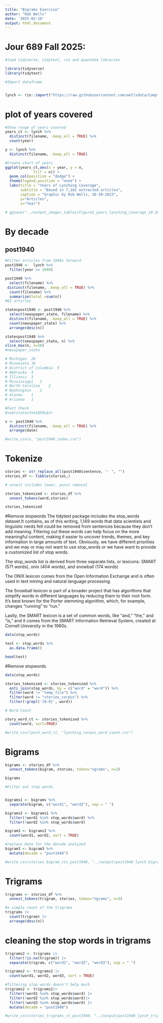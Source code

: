```yaml
---
title: "Bigrams Exercise"
author: "Rob Wells"
date: '2025-02-19'
output: html_document
---
```


# Jour 689 Fall 2025:

```r
#load tidyverse, tidytext, rio and quanteda libraries

library(tidyverse)
library(tidytext)


```

```r
#Import dataframe 


lynch <- rio::import("https://raw.githubusercontent.com/wellsdata/CompText_Jour/refs/heads/main/data/articles_oct_19.csv")

```

# plot of years covered

```r

#Show range of years covered
years_ct <- lynch %>%
  distinct(filename, .keep_all = TRUE) %>% 
  count(year)

y <- lynch %>%
  distinct(filename, .keep_all = TRUE)

#Create chart of years
ggplot(years_ct,aes(x = year, y = n,
             fill = n)) +
  geom_col(position = "dodge") + 
  theme(legend.position = "none") +
  labs(title = "Years of Lynching Coverage",
       subtitle = "Based in 7,162 extracted articles",
       caption = "Graphic by Rob Wells, 10-30-2023",
       y="Articles",
       x="Year")

# ggsave("../output_images_tables/Figure2_years_lynching_coverage_10.30.23.png",device = "png",width=9,height=6, dpi=800)
```

# By decade

## post1940

```r
#Filter articles from 1940s forward
post1940 <-  lynch %>% 
  filter(year >= 1940)

post1940 %>% 
  select(filename) %>% 
 distinct(filename, .keep_all = TRUE) %>% 
  count(filename) %>% 
  summarize(total =sum(n)) 
#62 articles 

statespost1940 <- post1940 %>% 
  select(newspaper_state, filename) %>% 
  distinct(filename, .keep_all = TRUE) %>% 
  count(newspaper_state) %>% 
  arrange(desc(n))

statespost1940 %>% 
  select(newspaper_state, n) %>% 
slice_max(n, n=10)
#newspaper_state

# Michigan	20			
# Minnesota	18			
# District of Columbia	5			
# Nebraska	4			
# Illinois	3			
# Mississippi	2			
# North Carolina	2			
# Washington	2			
# Alaska	1			
# Arizona	1	

#Fact Check
#sum(statesthe1850s$n)

x <- post1940 %>% 
  distinct(filename, .keep_all = TRUE) %>% 
  arrange(date)

#write_csv(x, "post1940_index.csv")
```

# Tokenize

```r

stories <- str_replace_all(post1940$sentence, "- ", "")
stories_df <- tibble(stories,)

# unnest includes lower, punct removal

stories_tokenized <- stories_df %>%
  unnest_tokens(word,stories)

stories_tokenized
```


#Remove stopwords
The tidytext package includes the stop_words dataset.It contains, as of this writing, 1,149 words that data scientists and linguistic nerds felt could be removed from sentences because they don't add meaning. Filtering out these words can help focus on the more meaningful content, making it easier to uncover trends, themes, and key information in large amounts of text. Obviously, we have different priorities and we may or may not want to use stop_words or we have want to provide a customized list of stop words.

The stop_words list is derived from three separate lists, or lexicons: SMART (571 words), onix (404 words), and snowball (174 words)

The ONIX lexicon comes from the Open Information Exchange and is often used in text mining and natural language processing. 

The Snowball lexicon is part of a broader project that has algorithms that simplify words in different languages by reducing them to their root form. It's best known for the Porter stemming algorithm, which, for example, changes "running" to "run." 

Lastly, the SMART lexicon is a set of common words, like "and," "the," and "is," and it comes from the SMART Information Retrieval System, created at Cornell University in the 1960s.

```r
data(stop_words)

test <- stop_words %>% 
  as.data.frame()

head(test)
```

#Remove stopwords
```r

data(stop_words)

stories_tokenized <- stories_tokenized %>%
  anti_join(stop_words, by = c("word" = "word")) %>%
  filter(word != "temp_file") %>%
  filter(word != "stories_corpus") %>%
  filter(!grepl('[0-9]', word))

# Word Count

story_word_ct <- stories_tokenized %>%
  count(word, sort=TRUE)

#write_csv(lynch_word_ct, "lynching_corpus_word_count.csv")

```

# Bigrams

```r
bigrams <- stories_df %>%
  unnest_tokens(bigram, stories, token="ngrams", n=2)

bigrams

#Filter out stop words.


bigrams1 <- bigrams %>%
  separate(bigram, c("word1", "word2"), sep = " ")

bigrams2 <- bigrams1 %>%
  filter(!word1 %in% stop_words$word) %>%
  filter(!word2 %in% stop_words$word)

bigram3 <- bigrams2 %>%
  count(word1, word2, sort = TRUE)

#replace Date for the decade analyzed
bigram3 <- bigram3 %>% 
  mutate(decade = "post1940")

#write_csv(stories_bigram_cts_post1940, "../output/post1940_lynch_bigram_count.csv")

```

# Trigrams

```r
trigrams <- stories_df %>%
  unnest_tokens(trigram, stories, token="ngrams", n=3)

#a simple count of the trigrams
trigrams |> 
  count(trigram) |> 
  arrange(desc(n))
```

# cleaning the stop words in trigrams
```r
trigrams2 <- trigrams |> 
  filter(!is.na(trigram)) |> 
  separate(trigram, c("word1", "word2", "word3"), sep = " ")

trigrams2 <- trigrams2 |> 
  count(word1, word2, word3, sort = TRUE)

#filtering stop words doesn't help much
trigrams2 <- trigrams2|> 
  filter(!word1 %in% stop_words$word) |> 
  filter(!word2 %in% stop_words$word)|> 
  filter(!word3 %in% stop_words$word) |> 
  mutate(decade = "post1940")

#write_csv(stories_trigrams_ct_post1940, "../output/post1940_lynch_trigram_count.csv")


```


